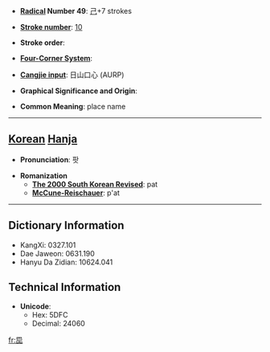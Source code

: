 * '''[[Wiktionary:Chinese radical index| Radical]] Number 49''': [[Wiktionary:Chinese radical index 己|己]]+7 strokes

* '''[[Wiktionary:Chinese total strokes index|Stroke number]]''': [[Wiktionary:Chinese total strokes index 10|10]]

* '''Stroke order''': 

* '''[[Wiktionary:Chinese four corner index|Four-Corner System]]''': 

* '''[[Wiktionary:Chinese Cangjie index|Cangjie input]]''': 日山口心 (AURP)

* '''Graphical Significance and Origin''': 

* '''Common Meaning''': place name

----

== [[Korean]] [[Hanja]] ==

* '''Pronunciation''': 팟

* '''Romanization'''
** '''[[The 2000 South Korean Revised Romanization|The 2000 South Korean Revised]]''': pat
** '''[[McCune-Reischauer]]''': p'at

----

== Dictionary Information ==

* KangXi: 0327.101
* Dae Jaweon: 0631.190
* Hanyu Da Zidian: 10624.041

== Technical Information ==

* '''Unicode''':
** Hex: 5DFC
** Decimal: 24060

[[fr:巼]]